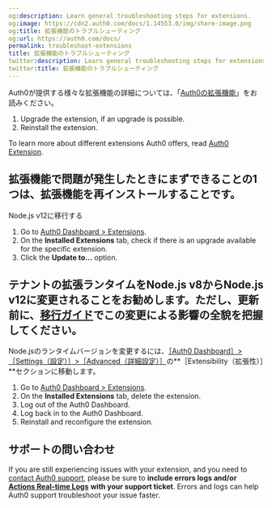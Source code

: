 ```yaml
---
og:description: Learn general troubleshooting steps for extensions.
og:image: https://cdn2.auth0.com/docs/1.14553.0/img/share-image.png
og:title: 拡張機能のトラブルシューティング
og:url: https://auth0.com/docs/
permalink: troubleshoot-extensions
title: 拡張機能のトラブルシューティング
twitter:description: Learn general troubleshooting steps for extensions.
twitter:title: 拡張機能のトラブルシューティング
---
```


Auth0が提供する様々な拡張機能の詳細については、「[Auth0の拡張機能](/extensions)」をお読みください。

1. Upgrade the extension, if an upgrade is possible.
2. Reinstall the extension.

To learn more about different extensions Auth0 offers, read [Auth0 Extension](/docs/customize/extensions).

## 拡張機能で問題が発生したときにまずできることの1つは、拡張機能を再インストールすることです。

Node.js v12に移行する

1. Go to [Auth0 Dashboard > Extensions](https://manage.auth0.com/#/extensions).
2. On the **Installed Extensions** tab, check if there is an upgrade available for the specific extension.
3. Click the **Update to...** option.

## テナントの拡張ランタイムをNode.js v8からNode.js v12に変更されることをお勧めします。ただし、更新前に、[移行ガイド](/product-lifecycle/deprecations-and-migrations/migrate-to-nodejs-12)でこの変更による影響の全貌を把握してください。

Node.jsのランタイムバージョンを変更するには、[［Auth0 Dashboard］>［Settings（設定）］>［Advanced（詳細設定）］]()の**［Extensibility（拡張性）］**セクションに移動します。

1. Go to [Auth0 Dashboard > Extensions](https://manage.auth0.com/#/extensions).
2. On the **Installed Extensions** tab, delete the extension.
3. Log out of the Auth0 Dashboard.
4. Log back in to the Auth0 Dashboard.
5. Reinstall and reconfigure the extension.

## サポートの問い合わせ

If you are still experiencing issues with your extension, and you need to [contact Auth0 support](https://support.auth0.com), please be sure to **include errors logs and/or** [**Actions Real-time Logs**](/docs/customize/actions/actions-real-time-logs) **with your support ticket**. Errors and logs can help Auth0 support troubleshoot your issue faster.